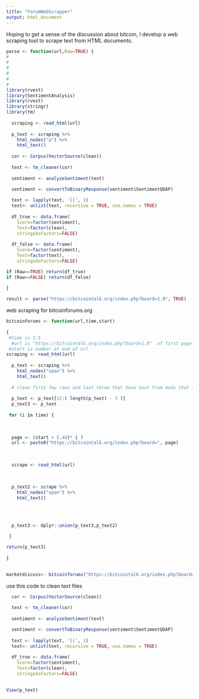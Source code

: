 ```yaml
---
title: "ForumWebScrapper"
output: html_document
---
```

Hoping to get a sense of the discussion about bitcoin, I develop a web scraping tool to scrape text from HTML documents. 

```r


parse <- function(url,Raw=TRUE) {
#  
# 
#  
#
#
#  
library(rvest)
library(SentimentAnalysis)
library(rvest)
library(stringr)
library(tm)
    
  scraping <- read_html(url)
  
  p_text <- scraping %>%
    html_nodes("a") %>%
    html_text()
  
  cor <- Corpus(VectorSource(clean))
  
  text <- tm_cleaner(cor)
  
  sentiment <- analyzeSentiment(text)

  sentiment <- convertToBinaryResponse(sentiment$SentimentQDAP)
  
  text <- lapply(text, '[[', 1) 
  text<- unlist(text, recursive = TRUE, use.names = TRUE)
  
  df_true <- data.frame(
    Score=factor(sentiment), 
    Text=factor(clean), 
    stringsAsFactors=FALSE) 
  
  df_false <- data.frame(
    Score=factor(sentiment), 
    Text=factor(text), 
    stringsAsFactors=FALSE) 

if (Raw==TRUE) return(df_true)
if (Raw==FALSE) return(df_false)  
  
}


```

```r
result <- parse("https://bitcointalk.org/index.php?board=1.0", TRUE)
```


web scraping for bitcoinforums.org

```r

bitcoinforums <- function(url,time,start)
  
{
 #time is 1:5
  #url is "https://bitcointalk.org/index.php?board=1.0"  of first page
 #start is number at end of url
scraping <- read_html(url)
  
  p_text <- scraping %>%
    html_nodes("span") %>%
    html_text()
  
  # clean first few rows and last three that have text from mods that isn't relevant
    
  p_text <- p_text[12:( length(p_text) - 3 )]
  p_text3 <- p_text
  
 for (i in time) {
   
   
   
  page <- (start + (.40)* i )  
  url <- paste0("https://bitcointalk.org/index.php?board=", page)
  
     
     
  scrape <- read_html(url)  
    
  
  
  p_text2 <- scrape %>%
    html_nodes("span") %>%
    html_text()
  
  
 

  p_text3 <- dplyr::union(p_text3,p_text2)  
  
 }

return(p_text3)
  
}
 
```




```r
marketdiscuss<- bitcoinforums("https://bitcointalk.org/index.php?board=5.0",1:10,5.0)

```


use this code to clean text files


```r

  cor <- Corpus(VectorSource(clean))
  
  text <- tm_cleaner(cor)
  
  sentiment <- analyzeSentiment(text)

  sentiment <- convertToBinaryResponse(sentiment$SentimentQDAP)
  
  text <- lapply(text, '[[', 1) 
  text<- unlist(text, recursive = TRUE, use.names = TRUE)
  
  df_true <- data.frame(
    Score=factor(sentiment), 
    Text=factor(clean), 
    stringsAsFactors=FALSE) 
  

View(p_text)
```



